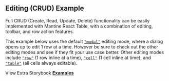
<Head>
  <title>Editing CRUD Example - Mantine React Table Docs</title>
  <meta
    name="description"
    content="An example of Mantine React Table which shows how to use editing CRUD features"
  />
  <meta
    property="og:title"
    content="Editing CRUD Mantine React Table Example"
  />
  <meta
    property="og:description"
    content="Learn how to use editing and all the CRUD functionality of Mantine React Table"
  />
</Head>

## Editing (CRUD) Example

Full CRUD (Create, Read, Update, Delete) functionality can be easily implemented with Mantine React Table, with a combination of editing, toolbar, and row action features.

This example below uses the default [`"modal"`](/docs/guides/editing#modal-editing-mode) editing mode, where a dialog opens up to edit 1 row at a time. However be sure to check out the other editing modes and see if they fit your use case better. Other editing modes include [`"row"`](/docs/guides/editing#row-editing-mode) (1 row inline at a time), [`"cell"`](/docs/guides/editing#cell-editing-mode) (1 cell inline at time), and [`"table"`](/docs/guides/editing#table-editing-mode) (all cells always editable).

<Example />

View Extra Storybook **[Examples](https://www.mantine-react-table.dev/?path=/story/features-editing-examples)**
